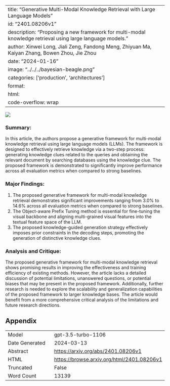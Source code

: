 
---
title: "Generative Multi-Modal Knowledge Retrieval with Large Language Models"
id: "2401.08206v1"
description: "Proposing a new framework for multi-modal knowledge retrieval using large language models."
author: Xinwei Long, Jiali Zeng, Fandong Meng, Zhiyuan Ma, Kaiyan Zhang, Bowen Zhou, Jie Zhou
date: "2024-01-16"
image: "../../../bayesian-beagle.png"
categories: ['production', 'architectures']
format:
  html:
    code-overflow: wrap
---

![](../../../bayesian-beagle.png)

### **Summary:**
In this article, the authors propose a generative framework for multi-modal knowledge retrieval using large language models (LLMs). The framework is designed to effectively retrieve knowledge via a two-step process: generating knowledge clues related to the queries and obtaining the relevant document by searching databases using the knowledge clue. The proposed framework is demonstrated to significantly improve performance across all evaluation metrics when compared to strong baselines.

### **Major Findings:**
1. The proposed generative framework for multi-modal knowledge retrieval demonstrates significant improvements ranging from 3.0% to 14.6% across all evaluation metrics when compared to strong baselines.
2. The Object-aware Prefix Tuning method is essential for fine-tuning the visual backbone and aligning multi-grained visual features into the textual feature space of the LLM.
3. The proposed knowledge-guided generation strategy effectively imposes prior constraints in the decoding steps, promoting the generation of distinctive knowledge clues.

### **Analysis and Critique:**
The proposed generative framework for multi-modal knowledge retrieval shows promising results in improving the effectiveness and training efficiency of existing methods. However, the article lacks a detailed discussion of potential limitations, unanswered questions, or potential biases that may be present in the proposed framework. Additionally, further research is needed to explore the scalability and generalization capabilities of the proposed framework to larger knowledge bases. The article would benefit from a more comprehensive critical analysis of the limitations and future research directions.

## Appendix

|          |          |
|----------|----------|
| Model     | gpt-3.5-turbo-1106       |
| Date Generated     | 2024-03-13       |
| Abstract | [https://arxiv.org/abs/2401.08206v1](https://arxiv.org/abs/2401.08206v1)        |
| HTML     | [https://browse.arxiv.org/html/2401.08206v1](https://browse.arxiv.org/html/2401.08206v1)       |
| Truncated       | False       |
| Word Count       | 13139       |